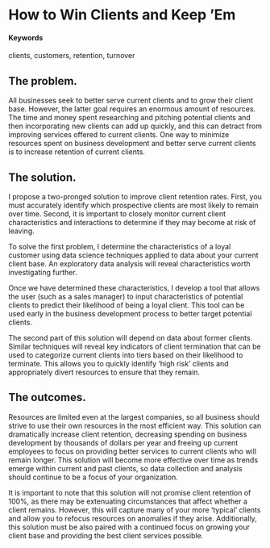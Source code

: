 # How to Win Clients and Keep 'Em {#client-retention}

#### Keywords

clients, customers, retention, turnover

## The problem.

All businesses seek to better serve current clients and to grow their client base. However, the latter goal requires an enormous amount of resources. The time and money spent researching and pitching potential clients and then incorporating new clients can add up quickly, and this can detract from improving services offered to current clients. One way to minimize resources spent on business development and better serve current clients is to increase retention of current clients.

## The solution.

I propose a two-pronged solution to improve client retention rates. First, you must accurately identify which prospective clients are most likely to remain over time. Second, it is important to closely monitor current client characteristics and interactions to determine if they may become at risk of leaving. 

To solve the first problem, I determine the characteristics of a loyal customer using data science techniques applied to data about your current client base. An exploratory data analysis will reveal characteristics worth investigating further. 

Once we have determined these characteristics, I develop a tool that allows the user (such as a sales manager) to input characteristics of potential clients to predict their likelihood of being a loyal client. This tool can be used early in the business development process to better target potential clients. 

The second part of this solution will depend on data about former clients. Similar techniques will reveal key indicators of client termination that can be used to categorize current clients into tiers based on their likelihood to terminate. This allows you to quickly identify ‘high risk’ clients and appropriately divert resources to ensure that they remain.  

## The outcomes.

Resources are limited even at the largest companies, so all business should strive to use their own resources in the most efficient way. This solution can dramatically increase client retention, decreasing spending on business development by thousands of dollars per year and freeing up current employees to focus on providing better services to current clients who will remain longer. This solution will become more effective over time as trends emerge within current and past clients, so data collection and analysis should continue to be a focus of your organization. 

It is important to note that this solution will not promise client retention of 100%, as there may be extenuating circumstances that affect whether a client remains. However, this will capture many of your more ‘typical’ clients and allow you to refocus resources on anomalies if they arise. Additionally, this solution must be also paired with a continued focus on growing your client base and providing the best client services possible. 

